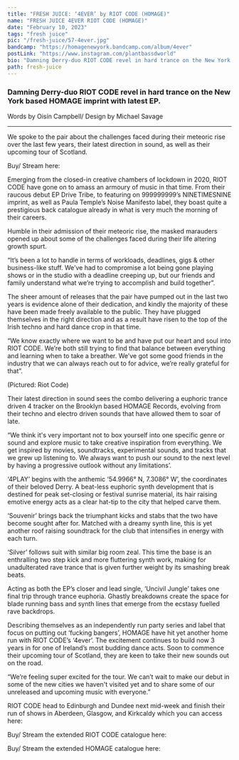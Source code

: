 ---
title: "FRESH JUICE: ‘4EVER’ by RIOT CODE (HOMAGE)"
name: "FRESH JUICE 4EVER RIOT CODE (HOMAGE)"
date: "February 10, 2023"
tags: "fresh juice"
pic: "/fresh-juice/57-4ever.jpg"
bandcamp: "https://homagenewyork.bandcamp.com/album/4ever"
postLink: "https://www.instagram.com/plantbassdworld"
bio: "Damning Derry-duo RIOT CODE revel in hard trance on the New York based HOMAGE imprint with latest EP. "
path: fresh-juice
---

### Damning Derry-duo RIOT CODE revel in hard trance on the New York based HOMAGE imprint with latest EP.

<p className="smallText">Words by Oisín Campbell/ Design by Michael Savage</p>

<hr />

We spoke to the pair about the challenges faced during their meteoric rise over the last few years, their latest direction in sound, as well as their upcoming tour of Scotland.

<BandCamp src="album=1132256846" />

Buy/ Stream here: <HoverLink url="homagenewyork.bandcamp.com/album/4ever" name="4EVER | RIOT CODE | HOMAGE" external />

Emerging from the closed-in creative chambers of lockdown in 2020, RIOT CODE have gone on to amass an armoury of music in that time. From their raucous debut EP Drive Tribe, to featuring on 999999999’s NINETIMESNINE imprint, as well as Paula Temple’s Noise Manifesto label, they boast quite a prestigious back catalogue already in what is very much the morning of their careers.

Humble in their admission of their meteoric rise, the masked marauders opened up about some of the challenges faced during their life altering growth spurt.

“It’s been a lot to handle in terms of workloads, deadlines, gigs & other business-like stuff. We’ve had to compromise a lot being gone playing shows or in the studio with a deadline creeping up, but our friends and family understand what we’re trying to accomplish and build together”.

The sheer amount of releases that the pair have pumped out in the last two years is evidence alone of their dedication, and kindly the majority of these have been made freely available to the public. They have plugged themselves in the right direction and as a result have risen to the top of the Irish techno and hard dance crop in that time.

“We know exactly where we want to be and have put our heart and soul into RIOT CODE. We’re both still trying to find that balance between everything and learning when to take a breather. We’ve got some good friends in the industry that we can always reach out to for advice, we’re really grateful for that”.

<Picture src="/fresh-juice/57-cover.jpg" alt="Riot Code duo cover pic" size={1200} />
<p className="smallText">(Pictured: Riot Code)</p>

Their latest direction in sound sees the combo delivering a euphoric trance driven 4 tracker on the Brooklyn based HOMAGE Records, evolving from their techno and electro driven sounds that have allowed them to soar of late.

“We think it's very important not to box yourself into one specific genre or sound and explore music to take creative inspiration from everything. We get inspired by movies, soundtracks, experimental sounds, and tracks that we grew up listening to. We always want to push our sound to the next level by having a progressive outlook without any limitations’.

‘4PLAY’ begins with the anthemic ‘54.9966° N, 7.3086° W’, the coordinates of their beloved Derry. A beat-less euphoric synth development that is destined for peak set-closing or festival sunrise material, its hair raising emotive energy acts as a clear hat-tip to the city that helped carve them.

<Picture src="/fresh-juice/57-riot.jpg" alt="Riot Code edited pic" size={1200} />

‘Souvenir’ brings back the triumphant kicks and stabs that the two have become sought after for. Matched with a dreamy synth line, this is yet another roof raising soundtrack for the club that intensifies in energy with each turn.

‘Silver’ follows suit with similar big room zeal. This time the base is an enthralling two step kick and more fluttering synth work, making for unadulterated rave trance that is given further weight by its smashing break beats.

Acting as both the EP’s closer and lead single, ‘Uncivil Jungle’ takes one final trip through trance euphoria. Ghastly breakdowns create the space for blade running bass and synth lines that emerge from the ecstasy fuelled rave backdrops.

Describing themselves as an independently run party series and label that focus on putting out ‘fucking bangers’, HOMAGE have hit yet another home run with RIOT CODE’s ‘4ever’.
The excitement continues to build now 3 years in for one of Ireland’s most budding dance acts. Soon to commence their upcoming tour of Scotland, they are keen to take their new sounds out on the road.

“We’re feeling super excited for the tour. We can’t wait to make our debut in some of the new cities we haven't visited yet and to share some of our unreleased and upcoming music with everyone.”

RIOT CODE head to Edinburgh and Dundee next mid-week and finish their run of shows in Aberdeen, Glasgow, and Kirkcaldy which you can access here: <HoverLink url="ra.co/dj/riotcode/tour-dates" name="Tour Dates & Tickets - RIOT CODE" external />

Buy/ Stream the extended RIOT CODE catalogue here: <HoverLink url="riotcode.bandcamp.com/" name="Riot Code" external />

Buy/ Stream the extended HOMAGE catalogue here: <HoverLink url="homagenewyork.bandcamp.com/" name="HOMAGE" external />
